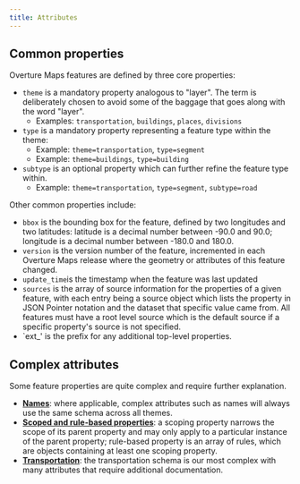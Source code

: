 ```yaml
---
title: Attributes
---
```



## Common properties

Overture Maps features are defined by three core properties:

- `theme` is a mandatory property analogous to "layer". The term is deliberately chosen to avoid some of the baggage that goes along with the word "layer".
    - Examples: `transportation`, `buildings`, `places`, `divisions`
- `type` is a mandatory property representing a feature type within the theme:
    - Example: `theme=transportation`, `type=segment`
    - Example: `theme=buildings`, `type=building`
- `subtype` is an optional property which can further refine the feature type within.
    - Example: `theme=transportation`, `type=segment`, `subtype=road`

Other common properties include:

- `bbox` is the bounding box for the feature, defined by two longitudes and two latitudes: latitude is a decimal number between -90.0 and 90.0; longitude is a decimal number between -180.0 and 180.0.
- `version` is the version number of the feature, incremented in each Overture Maps release where the geometry or attributes of this feature changed.
- `update_time`is the timestamp when the feature was last updated
- `sources` is the array of source information for the properties of a given feature, with each entry being a source object which lists the property in JSON Pointer notation and the dataset that specific value came from. All features must have a root level source which is the default source if a specific property's source is not specified.
- `ext_' is the prefix for any additional top-level properties. 

## Complex attributes

Some feature properties are quite complex and require further explanation.

- **[Names](/schema/attributes/names)**: where applicable, complex attributes such as names will always use the same schema across all themes.
- **[Scoped and rule-based properties](/schema/attributes/scoping-rules)**: a scoping property narrows the scope of its parent property and may only apply to a particular instance of the parent property; rule-based property is an array of rules, which are objects containing at least one scoping property.
- **[Transportation](/schema/attributes/transportation)**: the transportation schema is our most complex with many attributes that require additional documentation. 
